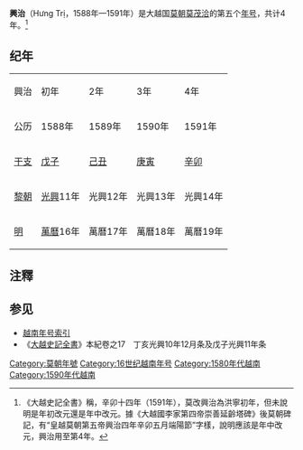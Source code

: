 {{Eranamebox|年号=興治
|起讫时间= 1588年—1591年
|政权= [[莫朝|莫朝]]
|帝王= [[莫茂洽|莫茂洽]]
|历时= 4年
|timeline=<timeline>
ImageSize  = width:200 height:50
PlotArea   = width:180 height:30 left:10 bottom:20
TimeAxis   = orientation:horizontal
DateFormat = yyyy
Period     = from:1527 till:1677
AlignBars  = early
ScaleMajor = increment:60 start:1527
Colors =
  id:canvas value:rgb(1,1,0.85)
BackgroundColors = canvas:canvas
PlotData =
  width:15 color:black
  bar:era from:start till:end
  bar:era from:1588 till:1591 color:red
</timeline><span style="color: red">興治</span>在'''莫朝'''的位置。
|说明=
}}
'''興治'''（Hưng Trị，1588年—1591年）是大越国[[莫朝|莫朝]][[莫茂洽|莫茂洽]]的第五个[[年号|年号]]，共计4年。<ref>《大越史記全書》稱，辛卯十四年（1591年），莫改興治為洪寧初年，但未說明是年初改元還是年中改元。據《大越國李家第四帝崇善延齡塔碑》後莫朝碑記，有“皇越莫朝第五帝興治四年辛卯五月端陽節”字樣，說明應該是年中改元，興治用至第4年。</ref>

== 纪年 ==

{| class="wikitable" style="text-align:center"
|- style="font-weight:bold"
|興治||初年||2年||3年||4年
|- 
|公历||1588年||1589年||1590年||1591年
|- 
|[[干支|干支]]||[[戊子|戊子]]||[[己丑|己丑]]||[[庚寅|庚寅]]||[[辛卯|辛卯]]
|-
|[[黎朝|黎朝]]||[[光興_(越南)|光興]]11年||光興12年||光興13年||光興14年
|-
|[[明|明]]||[[萬曆|萬曆]]16年||萬曆17年||萬曆18年||萬曆19年
|}

==注釋==
{{reflist}}

== 参见 ==
* [[越南年号索引|越南年号索引]]
* 《[[大越史記全書|大越史記全書]]》本紀卷之17　丁亥光興10年12月条及戊子光興11年条

{{年号|[[端泰|端泰]]|[[越南年号索引|越南莫朝年号]]|[[洪寧|洪寧]]}}
{{越南年號}}
[[Category:莫朝年號|Category:莫朝年號]]
[[Category:16世纪越南年号|Category:16世纪越南年号]]
[[Category:1580年代越南|Category:1580年代越南]]
[[Category:1590年代越南|Category:1590年代越南]]